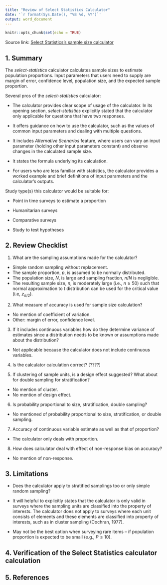 ```yaml
---
title: "Review of Select Statistics Calculator"
date: '`r format(Sys.Date(), "%B %d, %Y")`'
output: word_document
---
```


```r
knitr::opts_chunk$set(echo = TRUE)
```

Source link: [Select Statistics's sample size calculator](https://select-statistics.co.uk/calculators/sample-size-calculator-population-proportion/)


## 1. Summary

The *select-statistics* calculator calculates sample sizes to estimate population proportions. Input parameters that users need to supply are margin of error, confidence level, population size, and the expected sample proportion. 

Several pros of the *select-statistics* calculator: 

* The calculator provides clear scope of usage of the calculator. In its opening section, *select-statistics* explicitly stated that the calculator only applicable for questions that have two responses.

* It offers guidance on how to use the calculator, such as the values of common input parameters and dealing with multiple questions. 

* It includes *Alternative Scenarios* feature, where users can vary an input parameter (holding other input parameters constant) and observe changes in the calculated sample size. 

* It states the formula underlying its calculation.

* For users who are less familiar with statistics, the calculator provides a worked example and brief definitions of input parameters and the calculator's outputs.


Study type(s) this calculator would be suitable for:

* Point in time surveys to estimate a proportion

* Humanitarian surveys

* Comparative surveys

* Study to test hypotheses


## 2. Review Checklist

1. What are the sampling assumptions  made for the calculator? 
* Simple random sampling without replacement.
* The sample proportion, $p$, is assumed to be normally distributed.
* The population size, $N$, is large and sampling fraction, $n/N$ is negligible.
* The resulting sample size, $n$, is moderately large (i.e., $n \geq 50$) such that normal approximation to t distribution can be used for the critical value (i.e, $z_{\alpha/2}$). 


2. What measure of accuracy is used for sample size calculation?
* No mention of coefficient of variation.
* Other: margin of error, confidence level.


3. If it includes continuous variables how do they determine variance of estimates since a distribution needs to be known or assumptions made about the distribution?
* Not applicable because the calculator does not include continuous variables. 


4. Is the calculator calculation correct?
[????]

5. If clustering of sample units, is a design effect suggested? What about for double sampling for stratification?
* No mention of cluster.
* No mention of design effect.


6. Is probability proportional to size, stratification, double sampling?
* No mentioned of probability proportional to size, stratification, or double sampling.

7. Accuracy of continuous variable estimate as well as that of proportion?
* The calculator only deals with proportion.


8. How does calculator deal with effect of non-response bias on accuracy?
* No mention of non-response.


## 3. Limitations

* Does the calculator apply to stratified samplings too or only simple random sampling?

* It will helpful to explicitly states that the calculator is only valid in surveys where the sampling units are classified into the property of interests. The calculator does not apply to surveys where each unit consists of elements and these elements are classified into property of interests, such as in cluster sampling (Cochran, 1977).

* May not be the best option when surveying rare items -- if population proportion is expected to be small (e.g.,  $P \leq 10%$). 

## 4. Verification of the Select Statistics calculator calculation


## 5. References






